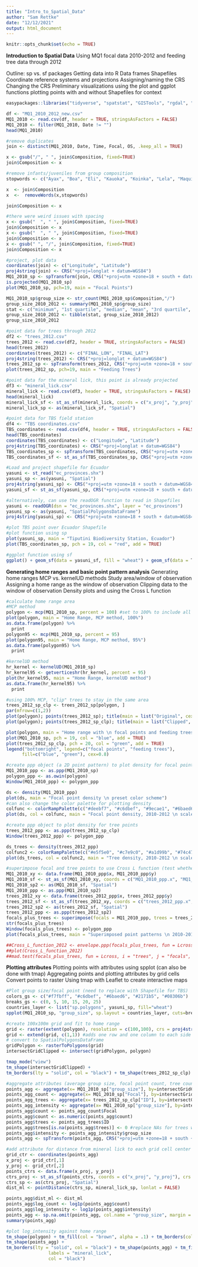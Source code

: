 ```yaml
---
title: "Intro_to_Spatial_Data"
author: "Sam Rettke"
date: "12/12/2021"
output: html_document
---
```


```r
knitr::opts_chunk$set(echo = TRUE)
```
**Introduction to Spatial Data**
  Using MQ1 focal data 2010-2012 and feeding tree data through 2012

Outline:
sp vs. sf packages
Getting data into R
	Data frames
	Shapefiles
Coordinate reference systems and projections
	Assigning/naming the CRS
	Changing the CRS
Preliminary visualizations using the plot and ggplot functions
  plotting points with and without Shapefiles for context
  
```r
easypackages::libraries("tidyverse", "spatstat", "GISTools", "rgdal", "ggpolypath", "sp", "sf", "tmap", "maptools", "spdep", "tmaptools","spatialreg", "rgeos", "RColorBrewer", "adehabitatHR", "raster", "leaflet", "spatialEco", "tm")

df <- "MQ1_2010_2012_new.csv"
MQ1_2010 <- read.csv(df, header = TRUE, stringsAsFactors = FALSE)
MQ1_2010 <- filter(MQ1_2010, Date != "")
head(MQ1_2010)

#remove duplicates
join <- distinct(MQ1_2010, Date, Time, Focal, OS, .keep_all = TRUE)

x <- gsub("/", " ", join$Composition, fixed=TRUE)
join$Composition <- x

#remove infants/juveniles from group composition
stopwords <- c("Ayax", "Boa", "Eli", "Kauoka", "Koinka", "Lela", "Maquis", "Nika", "Nina", "Olio", "Summer", "Violeta", "Vader", "Elena", "Kira", "JF", "INF",  "JUV", "IF")

x  <- join$Composition     
x  <-  removeWords(x,stopwords)     

join$Composition <- x

#there were weird issues with spacing
x <- gsub("  ", " ", join$Composition, fixed=TRUE)
join$Composition <- x
x <- gsub("  ", " ", join$Composition, fixed=TRUE)
join$Composition <- x
x <- gsub(" ", "/", join$Composition, fixed=TRUE)
join$Composition <- x

#project, plot data
coordinates(join) <- c("Longitude", "Latitude")
proj4string(join) <- CRS("+proj=longlat + datum=WGS84")
MQ1_2010_sp <- spTransform(join, CRS("+proj=utm +zone=18 + south + datum=WGS84"))
is.projected(MQ1_2010_sp)
plot(MQ1_2010_sp, pch=19, main = "Focal Points")

MQ1_2010_sp$group_size <- str_count(MQ1_2010_sp$Composition,"/")
group_size_2010_2012 <- summary(MQ1_2010_sp$group_size)
stat <- c("minimum", "1st quartile", "median", "mean", "3rd quartile", "max")
group_size_2010_2012 <- tibble(stat, group_size_2010_2012)
group_size_2010_2012

#point data for trees through 2012
df2 <- "trees_2012.csv"
trees_2012 <- read.csv(df2, header = TRUE, stringsAsFactors = FALSE)
head(trees_2012)
coordinates(trees_2012) <- c("FINAL_LON", "FINAL_LAT")
proj4string(trees_2012) <- CRS("+proj=longlat + datum=WGS84")
trees_2012_sp <- spTransform(trees_2012, CRS("+proj=utm +zone=18 + south + datum=WGS84"))
plot(trees_2012_sp, pch=19, main = "Feeding Trees")

#point data for the mineral lick, this point is already projected
df3 <- "mineral_lick.csv"
mineral_lick <- read.csv(df3, header = TRUE, stringsAsFactors = FALSE)
head(mineral_lick)
mineral_lick_sf <- st_as_sf(mineral_lick, coords = c("x_proj", "y_proj"), crs = 32718)
mineral_lick_sp <- as(mineral_lick_sf, "Spatial")

#point data for TBS field station
df4 <- "TBS coordinates.csv"
TBS_coordinates <- read.csv(df4, header = TRUE, stringsAsFactors = FALSE)
head(TBS_coordinates)
coordinates(TBS_coordinates) <- c("Longitude", "Latitude")
proj4string(TBS_coordinates) <- CRS("+proj=longlat + datum=WGS84")
TBS_coordinates_sp <- spTransform(TBS_coordinates, CRS("+proj=utm +zone=18 + south + datum=WGS84"))
TBS_coordinates_sf <- st_as_sf(TBS_coordinates_sp, CRS("+proj=utm +zone=18 + south + datum=WGS84"))

#Load and project shapefile for Ecuador
yasuni <- st_read("ec_provinces.shx")
yasuni_sp <- as(yasuni, "Spatial")
proj4string(yasuni_sp) <- CRS("+proj=utm +zone=18 + south + datum=WGS84 +units=m")
yasuni_sf <- st_as_sf(yasuni_sp, CRS("+proj=utm +zone=18 + south + datum=WGS84 +units=m"))

#alternatively, can use the readOGR function to read in Shapefiles
yasuni <- readOGR(dsn = "ec_provinces.shx", layer = "ec_provinces")
yasuni_sp <- as(yasuni, "SpatialPolygonsDataFrame")
proj4string(yasuni_sp) <- CRS("+proj=utm +zone=18 + south + datum=WGS84 +units=m")

#plot TBS point over Ecuador Shapefile
#plot function using sp
plot(yasuni_sp, main = "Tiputini Biodiversity Station, Ecuador")
plot(TBS_coordinates_sp, pch = 19, col = "red", add = TRUE)

#ggplot function using sf
ggplot() + geom_sf(data = yasuni_sf, fill = "wheat") + geom_sf(data = TBS_coordinates_sf, color = "red") + xlab("Longitude") + ylab("Latitude") + ggtitle("Tiputini Biodiversity Station, Ecuador") + coord_sf(crs = 32718)

```
**Generating home ranges and basic point pattern analysis**
Generating home ranges
  MCP vs. kernelUD methods
Study area/window of observation
  Assigning a home range as the window of observation
  Clipping data to the window of observation
Density plots and using the Cross L function

```r
#calculate home range area
#MCP method
polygon <- mcp(MQ1_2010_sp, percent = 100) #set to 100% to include all points
plot(polygon, main = "Home Range, MCP method, 100%")
as.data.frame(polygon) %>%
  print
polygon95 <- mcp(MQ1_2010_sp, percent = 95)
plot(polygon95, main = "Home Range, MCP method, 95%")
as.data.frame(polygon95) %>%
  print

#kernelUD method
hr_kernel <- kernelUD(MQ1_2010_sp)
hr_kernel95 <- getverticeshr(hr_kernel, percent = 95)
plot(hr_kernel95, main = "Home Range, kernelUD method")
as.data.frame(hr_kernel95) %>%
  print

#using 100% MCP, "clip" trees to stay in the same area
trees_2012_sp_clp <- trees_2012_sp[polygon, ] 
par(mfrow=c(1,2))
plot(polygon); points(trees_2012_sp); title(main = list("Original", cex=0.8))
plot(polygon); points(trees_2012_sp_clp); title(main = list("Clipped", cex=0.8))

plot(polygon, main = "Home range with \n focal points and feeding trees")
plot(MQ1_2010_sp, pch = 19, col = "blue", add = TRUE)
plot(trees_2012_sp_clp, pch = 20, col = "green", add = TRUE)
legend("bottomright", legend=c("focal points", "feeding trees"),
      fill=c("blue", "green"), cex=0.8)

#create ppp object (a 2D point pattern) to plot density for focal points
MQ1_2010_ppp <- as.ppp(MQ1_2010_sp)
polygon_ppp <- as.owin(polygon)
Window(MQ1_2010_ppp) <- polygon_ppp

ds <- density(MQ1_2010_ppp)
plot(ds, main = "Focal point density \n preset color scheme")
#can also change the color palette for plotting density
colfunc <- colorRampPalette(c("#deebf7", "#c6dbef", "#9ecae1", "#6baed6", "#4292c6", "#2171b5", "#08519c", "#08306b"))
plot(ds, col = colfunc, main = "Focal point density, 2010-2012 \n scale = # points/m²")

#create ppp object to plot density for tree points
trees_2012_ppp <- as.ppp(trees_2012_sp_clp)
Window(trees_2012_ppp) <- polygon_ppp

ds_trees <- density(trees_2012_ppp)
colfunc2 <- colorRampPalette(c("#e5f5e0", "#c7e9c0", "#a1d99b", "#74c476", "#41ab5d", "#238b45", "#006d2c", "#00441b"))
plot(ds_trees, col = colfunc2, main = "Tree density, 2010-2012 \n scale = # points/m²")

#superimpose focal and tree points to use Cross L function (test whether focal points cluster around/are positively associated with feeding trees); requires adjusting xy coordinates
MQ1_2010_xy <- data.frame(MQ1_2010_ppp$x, MQ1_2010_ppp$y)
MQ1_2010_sf <- st_as_sf(MQ1_2010_xy, coords = c("MQ1_2010_ppp.x", "MQ1_2010_ppp.y"), crs = 32718)
MQ1_2010_sp2 <- as(MQ1_2010_sf, "Spatial")
MQ1_2010_ppp <- as.ppp(MQ1_2010_sp2)
trees_2012_xy <- data.frame(trees_2012_ppp$x, trees_2012_ppp$y)
trees_2012_sf <- st_as_sf(trees_2012_xy, coords = c("trees_2012_ppp.x", "trees_2012_ppp.y"), crs = 32718)
trees_2012_sp2 <- as(trees_2012_sf, "Spatial")
trees_2012_ppp <- as.ppp(trees_2012_sp2)
focals_plus_trees <- superimpose(focals = MQ1_2010_ppp, trees = trees_2012_ppp)
str(focals_plus_trees)
Window(focals_plus_trees) <- polygon_ppp
plot(focals_plus_trees, main = "Superimposed point patterns \n 2010-2012", cols = c("blue", "green"))

##Cross_L_function_2012 <- envelope.ppp(focals_plus_trees, fun = Lcross, i = "trees", j = "focals", correction = "Ripley", nsim = 1000)
##plot(Cross_L_function_2012)
##mad.test(focals_plus_trees, fun = Lcross, i = "trees", j = "focals", correction = "Ripley", nsim = 1000)

```
**Plotting attributes**
Plotting points with attributes using spplot (can also be done with tmap)
Aggregating points and plotting attributes by grid cells
	Convert points to raster
  Using tmap with Leaflet to create interactive maps
```r
#Plot group size/focal point (need to replace with Shapefile for TBS)
colors_gs <- c("#f7fbff", "#c6dbef", "#6baed6", "#2171b5", "#08306b")
breaks_gs <- c(0, 5, 10, 15, 20, 25)
countries_layer <- list("sp.polygons", yasuni_sp, fill="wheat")
spplot(MQ1_2010_sp, "group_size", sp.layout = countries_layer, cuts=breaks_gs, col.regions=colors_gs, cex=1, main=list(label="Group Size at each Focal Point \n n=8584", cex=1), key.space = "right", xlim=c(-168998,478794), ylim=c(9444903,10161873))

#create 100x100m grid and fit to home range
grid <- raster(extent(polygon), resolution = c(100,100), crs = proj4string(polygon))
grid <- extend(grid, c(1,1)) #adds one row and one column to each side of the raster
# convert to SpatialPolygonsDataFrame
gridPolygon <- rasterToPolygons(grid)
intersectGridClipped <- intersect(gridPolygon, polygon)

tmap_mode("view")
tm_shape(intersectGridClipped) +
tm_borders(lty = "solid", col = "black") + tm_shape(trees_2012_sp_clp) + tm_dots(size = 0.25, col = "green") + tm_layout(title= "Feeding Trees Across Home Range, grid cells",  title.position = c("right", "top")) + tm_scale_bar()

#aggregate attributes (average group size, focal point count, tree count, intensity (i.e., sum of group sizes) for each grid cell
points_agg <- aggregate(x= MQ1_2010_sp["group_size"], by=intersectGridClipped, FUN=mean)
points_agg_count <- aggregate(x= MQ1_2010_sp["Focal"], by=intersectGridClipped, FUN=length)
points_agg_trees <- aggregate(x= trees_2012_sp_clp["ID"], by=intersectGridClipped, FUN=length)
points_agg_intensity <- aggregate(x= MQ1_2010_sp["group_size"], by=intersectGridClipped, FUN=sum)
points_agg$count <- points_agg_count$Focal
points_agg$count <- as.numeric(points_agg$count)
points_agg$trees <- points_agg_trees$ID
points_agg$trees[is.na(points_agg$trees)] <- 0 #replace NAs for trees with 0s
points_agg$intensity <- points_agg_intensity$group_size
points_agg <- spTransform(points_agg, CRS("+proj=utm +zone=18 + south + datum=WGS84"))

#add attribute for distance from mineral lick to each grid cell center
grid_ctr <- coordinates(points_agg)
x_proj <- grid_ctr[,1]
y_proj <- grid_ctr[,2]
points_ctrs <- data.frame(x_proj, y_proj)
ctrs_proj <- st_as_sf(points_ctrs, coords = c("x_proj", "y_proj"), crs = 32718)
ctrs_sp <- as(ctrs_proj, "Spatial")
dist_ml <- pointDistance(ctrs_sp, mineral_lick_sp, lonlat = FALSE)

points_agg$dist_ml <- dist_ml
points_agg$log_count <- log1p(points_agg$count)
points_agg$log_intensity <- log1p(points_agg$intensity)
points_agg <- sp.na.omit(points_agg, col.name = "group_size", margin = 1)
summary(points_agg)

#plot log_intensity against home range
tm_shape(polygon) + tm_fill(col = "brown", alpha = .1) + tm_borders(col = "brown", lwd = 2) +
tm_shape(points_agg) +
tm_borders(lty = "solid", col = "black") + tm_shape(points_agg) + tm_fill(col = "log_intensity") + tm_borders(col = "black", lwd = .5) + tm_shape(mineral_lick_sf) + tm_dots(col = "black", size = 0.05, title = "mineral lick") + tm_layout(title= "Intensity of Home Range Use, 2010-2012",  title.position = c("right", "top")) + tm_scale_bar() + tm_add_legend("fill", 
                labels = "mineral_lick", 
                col = "black")
```